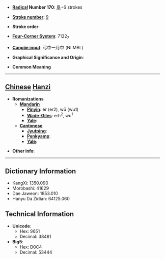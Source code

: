 * '''[[Wiktionary:Chinese radical index| Radical]] Number 170''': [[Wiktionary:Chinese radical index 阜|阜]]+6 strokes

* '''[[Wiktionary:Chinese total strokes index|Stroke number]]''': [[Wiktionary:Chinese total strokes index 9|9]]

* '''Stroke order''': 

* '''[[Wiktionary:Chinese four corner index|Four-Corner System]]''': 7122<sub>7</sub>

* '''[[Wiktionary:Chinese Cangjie index|Cangjie input]]''': 弓中一月中 (NLMBL)

* '''Graphical Significance and Origin''': 

* '''Common Meaning'''

----

== [[Chinese]] [[Hanzi]] ==

* '''Romanizations'''
** '''[[Mandarin]]'''
*** '''[[Pinyin]]''': ér (er2), wū (wu1)
*** '''[[Wade-Giles]]''': erh<sup>2</sup>, wu<sup>1</sup>
*** '''[[Yale]]''': 
** '''[[Cantonese]]'''
*** '''[[Jyutping]]''':
*** '''[[Penkyamp]]''': 
*** '''[[Yale]]''': 

* '''Other info''': 

----

== Dictionary Information ==

* KangXi: 1350.090
* Morobashi: 41629
* Dae Jaweon: 1853.010
* Hanyu Da Zidian: 64125.060

== Technical Information ==

* '''Unicode''':
** Hex: 9651
** Decimal: 38481
* '''Big5''':
** Hex: D0C4
** Decimal: 53444